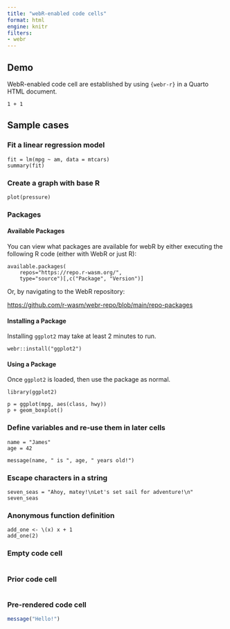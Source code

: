 ```yaml
---
title: "webR-enabled code cells"
format: html
engine: knitr
filters:
- webr
---
```


## Demo

WebR-enabled code cell are established by using `{webr-r}` in a Quarto HTML document.

```webr-r
1 + 1 
```

## Sample cases

### Fit a linear regression model

```webr-r
fit = lm(mpg ~ am, data = mtcars)
summary(fit)
```

### Create a graph with base R

```webr-r
plot(pressure)
```


### Packages

#### Available Packages

You can view what packages are available for webR by either executing the following R code (either with WebR or just R):

```webr-r
available.packages(
    repos="https://repo.r-wasm.org/", 
    type="source")[,c("Package", "Version")]
```

Or, by navigating to the WebR repository:

<https://github.com/r-wasm/webr-repo/blob/main/repo-packages>

#### Installing a Package

Installing `ggplot2` may take at least 2 minutes to run. 

```webr-r
webr::install("ggplot2")
```

#### Using a Package

Once `ggplot2` is loaded, then use the package as normal.

```webr-r
library(ggplot2)

p = ggplot(mpg, aes(class, hwy))
p + geom_boxplot()
```

### Define variables and re-use them in later cells

```webr-r
name = "James"
age = 42
```


```webr-r
message(name, " is ", age, " years old!")
```


### Escape characters in a string

```webr-r
seven_seas = "Ahoy, matey!\nLet's set sail for adventure!\n"
seven_seas
```

### Anonymous function definition

```webr-r
add_one <- \(x) x + 1
add_one(2)
```

### Empty code cell

```webr-r

```

### Prior code cell

```webr

```


### Pre-rendered code cell

```r
message("Hello!")
```